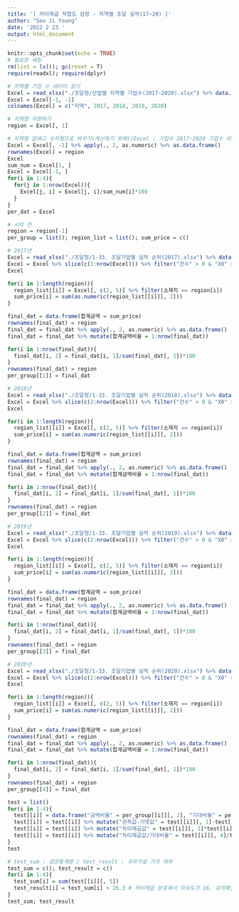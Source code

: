 ---
title: '[ 카이제곱 적합도 검정 - 지역별 조달 실적(17~20) ]'
author: "Seo Ji Young"
date: '2022 2 23 '
output: html_document
---

```{r setup, include=FALSE}
knitr::opts_chunk$set(echo = TRUE)
# 필요한 세팅
rm(list = ls()); gc(reset = T)
require(readxl); require(dplyr)
```

```{r}
# 지역별 기업 수 데이터 읽기
Excel = read_xlsx("./조달청/산업별 지역별 기업수(2017~2020).xlsx") %>% data.frame(stringsAsFactors = F)
Excel = Excel[-1, -1]
colnames(Excel) = c("지역", 2017, 2018, 2019, 2020)

# 지역명 저장하기
region = Excel[, 1]

# 지역명 없애고 숫자형으로 바꾸기(계산하기 위해)[Excel : 기업수 2017~2020 기업수 비율 ]
Excel = Excel[, -1] %>% apply(., 2, as.numeric) %>% as.data.frame()
rownames(Excel) = region
Excel
sum_num = Excel[1, ]
Excel = Excel[-1, ]
for(i in 1:4){
  for(j in 1:nrow(Excel)){
    Excel[j, i] = Excel[j, i]/sum_num[i]*100
  }
}
per_dat = Excel

# 시작 전
region = region[-1]
per_group = list(); region_list = list(); sum_price = c()

# 2017년
Excel = read_xlsx("./조달청/1-33. 조달기업별 실적 순위(2017).xlsx") %>% data.frame(stringsAsFactors = F)
Excel = Excel %>% slice(c(2:nrow(Excel))) %>% filter("건수" > 0 & "X0" > 0)
Excel

for(i in 1:length(region)){
  region_list[[i]] = Excel[, c(2, 5)] %>% filter(소재지 == region[i])
  sum_price[i] = sum(as.numeric(region_list[[i]][, 2]))
}

final_dat = data.frame(합계금액 = sum_price)
rownames(final_dat) = region
final_dat = final_dat %>% apply(., 2, as.numeric) %>% as.data.frame()
final_dat = final_dat %>% mutate(합계금액비율 = 1:nrow(final_dat))

for(i in 1:nrow(final_dat)){
  final_dat[i, 2] = final_dat[i, 1]/sum(final_dat[, 1])*100
}
rownames(final_dat) = region
per_group[[1]] = final_dat

# 2018년
Excel = read_xlsx("./조달청/1-33. 조달기업별 실적 순위(2018).xlsx") %>% data.frame(stringsAsFactors = F)
Excel = Excel %>% slice(c(2:nrow(Excel))) %>% filter("건수" > 0 & "X0" > 0)
Excel

for(i in 1:length(region)){
  region_list[[i]] = Excel[, c(2, 5)] %>% filter(소재지 == region[i])
  sum_price[i] = sum(as.numeric(region_list[[i]][, 2]))
}

final_dat = data.frame(합계금액 = sum_price)
rownames(final_dat) = region
final_dat = final_dat %>% apply(., 2, as.numeric) %>% as.data.frame()
final_dat = final_dat %>% mutate(합계금액비율 = 1:nrow(final_dat))

for(i in 1:nrow(final_dat)){
  final_dat[i, 2] = final_dat[i, 1]/sum(final_dat[, 1])*100
}
rownames(final_dat) = region
per_group[[2]] = final_dat

# 2019년
Excel = read_xlsx("./조달청/1-33. 조달기업별 실적 순위(2019).xlsx") %>% data.frame(stringsAsFactors = F)
Excel = Excel %>% slice(c(2:nrow(Excel))) %>% filter("건수" > 0 & "X0" > 0)
Excel

for(i in 1:length(region)){
  region_list[[i]] = Excel[, c(2, 5)] %>% filter(소재지 == region[i])
  sum_price[i] = sum(as.numeric(region_list[[i]][, 2]))
}

final_dat = data.frame(합계금액 = sum_price)
rownames(final_dat) = region
final_dat = final_dat %>% apply(., 2, as.numeric) %>% as.data.frame()
final_dat = final_dat %>% mutate(합계금액비율 = 1:nrow(final_dat))

for(i in 1:nrow(final_dat)){
  final_dat[i, 2] = final_dat[i, 1]/sum(final_dat[, 1])*100
}
rownames(final_dat) = region
per_group[[3]] = final_dat

# 2020년
Excel = read_xlsx("./조달청/1-33. 조달기업별 실적 순위(2020).xlsx") %>% data.frame(stringsAsFactors = F)
Excel = Excel %>% slice(c(2:nrow(Excel))) %>% filter("건수" > 0 & "X0" > 0)
Excel

for(i in 1:length(region)){
  region_list[[i]] = Excel[, c(2, 5)] %>% filter(소재지 == region[i])
  sum_price[i] = sum(as.numeric(region_list[[i]][, 2]))
}

final_dat = data.frame(합계금액 = sum_price)
rownames(final_dat) = region
final_dat = final_dat %>% apply(., 2, as.numeric) %>% as.data.frame()
final_dat = final_dat %>% mutate(합계금액비율 = 1:nrow(final_dat))

for(i in 1:nrow(final_dat)){
  final_dat[i, 2] = final_dat[i, 1]/sum(final_dat[, 1])*100
}
rownames(final_dat) = region
per_group[[4]] = final_dat

test = list()
for(i in 1:4){
  test[[i]] = data.frame("금액비율" = per_group[[i]][, 2], "기대비율" = per_dat[[i]])
  test[[i]] = test[[i]] %>% mutate("관측값-기댓값" = test[[i]][, 1]-test[[i]][, 2])
  test[[i]] = test[[i]] %>% mutate("차이제곱값" = test[[i]][, 3]*test[[i]][, 3])
  test[[i]] = test[[i]] %>% mutate("차이제곱값/기대비율" = test[[i]][, 4]/test[[i]][, 2])
}
test

# test_sum : 검정통계량 / test_result : 귀무가설 기각 여부
test_sum = c(); test_result = c()
for(i in 1:4){
  test_sum[i] = sum(test[[i]][, 5])
  test_result[i] = test_sum[i] > 26.3 # 카이제곱 분포에서 자유도가 16, 유의확률 0.05인 카이제곱 값
}
test_sum; test_result
```